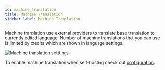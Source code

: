 ---
id: machine_translation
title: Machine Translation
sidebar_label: Machine Translation
---

Machine translation use external providers to translate base translation to currently edited language. Number of machine translations that you can use is limited by credits which are shown in language settings.

![Machine translation setttings](/img/docs/platform/machine_translation.png)

To enable machine translation when self-hosting check out [configuration](/platform/self_hosting/configuration#machine-translation).

